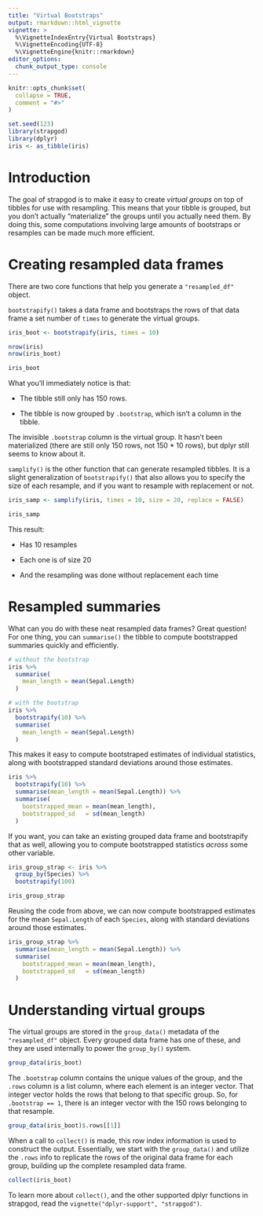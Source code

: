 ```yaml
---
title: "Virtual Bootstraps"
output: rmarkdown::html_vignette
vignette: >
  %\VignetteIndexEntry{Virtual Bootstraps}
  %\VignetteEncoding{UTF-8}
  %\VignetteEngine{knitr::rmarkdown}
editor_options: 
  chunk_output_type: console
---
```


```r
knitr::opts_chunk$set(
  collapse = TRUE,
  comment = "#>"
)
```

```r
set.seed(123)
library(strapgod)
library(dplyr)
iris <- as_tibble(iris)
```

# Introduction

The goal of strapgod is to make it easy to create _virtual groups_ on top of tibbles for use with resampling. This means that your tibble is grouped, but you don't actually "materialize" the groups until you actually need them. By doing this, some computations involving large amounts of bootstraps or resamples can be made much more efficient.

# Creating resampled data frames

There are two core functions that help you generate a `"resampled_df"` object.

`bootstrapify()` takes a data frame and bootstraps the rows of that data frame a set number of `times` to generate the virtual groups.

```r
iris_boot <- bootstrapify(iris, times = 10)

nrow(iris)
nrow(iris_boot)

iris_boot
```

What you'll immediately notice is that:

- The tibble still only has 150 rows.

- The tibble is now grouped by `.bootstrap`, which isn't a column in the tibble.

The invisible `.bootstrap` column is the virtual group. It hasn't been materialized (there are still only 150 rows, not 150 * 10 rows), but dplyr still seems to know about it.

`samplify()` is the other function that can generate resampled tibbles. It is a slight generalization of `bootstrapify()` that also allows you to specify the size of each resample, and if you want to resample with replacement or not.

```r
iris_samp <- samplify(iris, times = 10, size = 20, replace = FALSE)

iris_samp
```

This result:

- Has 10 resamples

- Each one is of size 20

- And the resampling was done without replacement each time

# Resampled summaries

What can you do with these neat resampled data frames? Great question! For one thing, you can `summarise()` the tibble to compute bootstrapped summaries quickly and efficiently.

```r
# without the bootstrap
iris %>%
  summarise(
    mean_length = mean(Sepal.Length)
  )

# with the bootstrap
iris %>%
  bootstrapify(10) %>%
  summarise(
    mean_length = mean(Sepal.Length)
  )
```

This makes it easy to compute bootstraped estimates of individual statistics, along with bootstrapped standard deviations around those estimates.

```r
iris %>%
  bootstrapify(10) %>%
  summarise(mean_length = mean(Sepal.Length)) %>%
  summarise(
    bootstrapped_mean = mean(mean_length),
    bootstrapped_sd   = sd(mean_length)
  )
```

If you want, you can take an existing grouped data frame and bootstrapify that as well, allowing you to compute bootstrapped statistics _across_ some other variable.

```r
iris_group_strap <- iris %>%
  group_by(Species) %>%
  bootstrapify(100) 

iris_group_strap
```

Reusing the code from above, we can now compute bootstrapped estimates for the mean `Sepal.Length` of each `Species`, along with standard deviations around those estimates.

```r
iris_group_strap %>%
  summarise(mean_length = mean(Sepal.Length)) %>%
  summarise(
    bootstrapped_mean = mean(mean_length),
    bootstrapped_sd   = sd(mean_length)
  )
```

# Understanding virtual groups

The virtual groups are stored in the `group_data()` metadata of the `"resampled_df"` object. Every grouped data frame has one of these, and they are used internally to power the `group_by()` system.

```r
group_data(iris_boot)
```

The `.bootstrap` column contains the unique values of the group, and the `.rows` column is a list column, where each element is an integer vector. That integer vector holds the rows that belong to that specific group. So, for `.bootstrap == 1`, there is an integer vector with the 150 rows belonging to that resample.

```r
group_data(iris_boot)$.rows[[1]]
```

When a call to `collect()` is made, this row index information is used to construct the output. Essentially, we start with the `group_data()` and utilize the `.rows` info to replicate the rows of the original data frame for each group, building up the complete resampled data frame.

```r
collect(iris_boot)
```

To learn more about `collect()`, and the other supported dplyr functions in strapgod, read the `vignette("dplyr-support", "strapgod")`.
